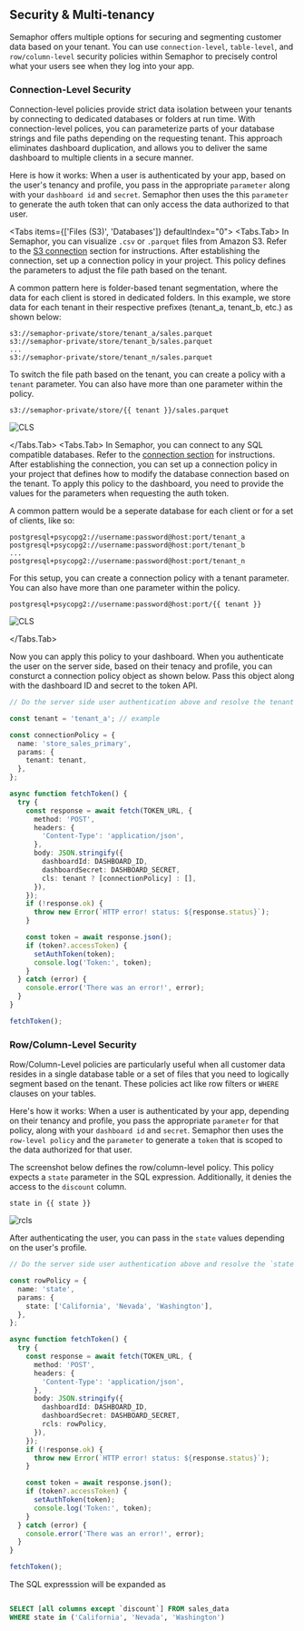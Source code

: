 
## Security & Multi-tenancy

Semaphor offers multiple options for securing and segmenting customer data based on your tenant. You can use `connection-level`, `table-level`, and `row/column-level` security policies within Semaphor to precisely control what your users see when they log into your app.

### Connection-Level Security

Connection-level policies provide strict data isolation between your tenants by connecting to dedicated databases or folders at run time. With connection-level polices, you can parameterize parts of your database strings and file paths depending on the requesting tenant. This approach eliminates dashboard duplication, and allows you to deliver the same dashboard to multiple clients in a secure manner.

Here is how it works: When a user is authenticated by your app, based on the user's tenancy and profile, you pass in the appropriate `parameter` along with your `dashboard id` and `secret`. Semaphor then uses the this `parameter` to generate the auth token that can only access the data authorized to that user.

<Tabs items={['Files (S3)', 'Databases']} defaultIndex="0">
  <Tabs.Tab>
In Semaphor, you can visualize `.csv` or `.parquet` files from Amazon S3. Refer to the [S3 connection](http://docs.semaphor.cloud/connections#amazon-s3) section for instructions. After establishing the connection, set up a connection policy in your project. This policy defines the parameters to adjust the file path based on the tenant.

A common pattern here is folder-based tenant segmentation, where the data for each client is stored in dedicated folders. In this example, we store data for each tenant in their respective prefixes (tenant_a, tenant_b, etc.) as shown below:

```
s3://semaphor-private/store/tenant_a/sales.parquet
s3://semaphor-private/store/tenant_b/sales.parquet
...
s3://semaphor-private/store/tenant_n/sales.parquet

```

To switch the file path based on the tenant, you can create a policy with a `tenant` parameter. You can also have more than one parameter within the policy.

`s3://semaphor-private/store/{{ tenant }}/sales.parquet`

![CLS](pages/concepts/security_images/cls_file.png)

</Tabs.Tab>
 <Tabs.Tab>
In Semaphor, you can connect to any SQL compatible databases. Refer to the [connection section](https://docs.semaphor.cloud/connections) for instructions. After establishing the connection, you can set up a connection policy in your project that defines how to modify the database connection based on the tenant. To apply this policy to the dashboard, you need to provide the values for the parameters when requesting the auth token.

A common pattern would be a seperate database for each client or for a set of clients, like so:

```
postgresql+psycopg2://username:password@host:port/tenant_a
postgresql+psycopg2://username:password@host:port/tenant_b
...
postgresql+psycopg2://username:password@host:port/tenant_n
```

For this setup, you can create a connection policy with a tenant parameter. You can also have more than one parameter within the policy.

`postgresql+psycopg2://username:password@host:port/{{ tenant }}`

![CLS](pages/concepts/security_images/cls_db.png)

  </Tabs.Tab>
  
</Tabs>

Now you can apply this policy to your dashboard. When you authenticate the user on the server side, based on their tenacy and profile, you can consturct a connection policy object as shown below. Pass this object along with the dashboard ID and secret to the token API.

```ts {5-10, 22} filename="server-side.ts"
// Do the server side user authentication above and resolve the tenant param

const tenant = 'tenant_a'; // example

const connectionPolicy = {
  name: 'store_sales_primary',
  params: {
    tenant: tenant,
  },
};

async function fetchToken() {
  try {
    const response = await fetch(TOKEN_URL, {
      method: 'POST',
      headers: {
        'Content-Type': 'application/json',
      },
      body: JSON.stringify({
        dashboardId: DASHBOARD_ID,
        dashboardSecret: DASHBOARD_SECRET,
        cls: tenant ? [connectionPolicy] : [],
      }),
    });
    if (!response.ok) {
      throw new Error(`HTTP error! status: ${response.status}`);
    }

    const token = await response.json();
    if (token?.accessToken) {
      setAuthToken(token);
      console.log('Token:', token);
    }
  } catch (error) {
    console.error('There was an error!', error);
  }
}

fetchToken();
```

### Row/Column-Level Security

Row/Column-Level policies are particularly useful when all customer data resides in a single database table or a set of files that you need to logically segment based on the tenant. These policies act like row filters or `WHERE` clauses on your tables.

Here's how it works: When a user is authenticated by your app, depending on their tenancy and profile, you pass the appropriate `parameter` for that policy, along with your `dashboard id` and `secret`. Semaphor then uses the `row-level policy` and the `parameter` to generate a `token` that is scoped to the data authorized for that user.

The screenshot below defines the row/column-level policy. This policy expects a `state` parameter in the SQL expression. Additionally, it denies the access to the `discount` column.

`state in {{ state }}`

![rcls](pages/concepts/security_images/rcls.png)

After authenticating the user, you can pass in the `state` values depending on the user's profile.

```ts {5-10, 22} filename="server-side.ts"
// Do the server side user authentication above and resolve the `state` parameter.

const rowPolicy = {
  name: 'state',
  params: {
    state: ['California', 'Nevada', 'Washington'],
  },
};

async function fetchToken() {
  try {
    const response = await fetch(TOKEN_URL, {
      method: 'POST',
      headers: {
        'Content-Type': 'application/json',
      },
      body: JSON.stringify({
        dashboardId: DASHBOARD_ID,
        dashboardSecret: DASHBOARD_SECRET,
        rcls: rowPolicy,
      }),
    });
    if (!response.ok) {
      throw new Error(`HTTP error! status: ${response.status}`);
    }

    const token = await response.json();
    if (token?.accessToken) {
      setAuthToken(token);
      console.log('Token:', token);
    }
  } catch (error) {
    console.error('There was an error!', error);
  }
}

fetchToken();
```

The SQL expresssion will be expanded as

```sql

SELECT [all columns except `discount`] FROM sales_data
WHERE state in ('California', 'Nevada', 'Washington')

```
